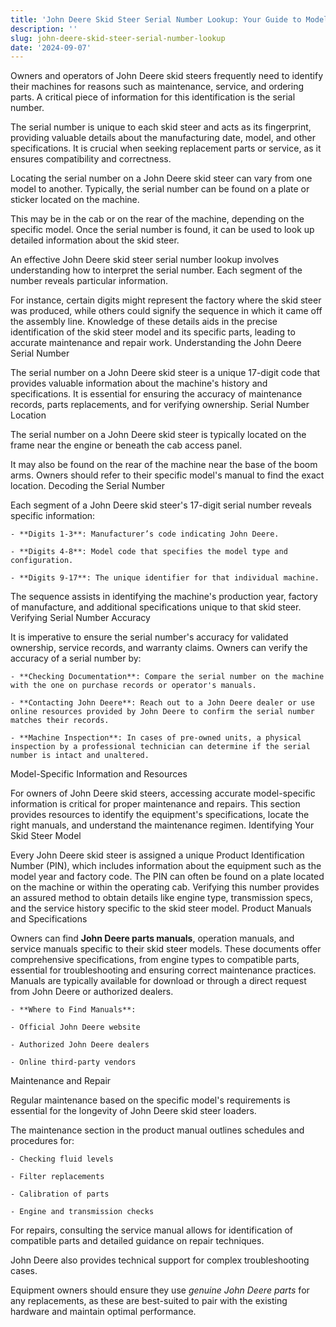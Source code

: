 ```yaml
---
title: 'John Deere Skid Steer Serial Number Lookup: Your Guide to Model Identification'
description: ''
slug: john-deere-skid-steer-serial-number-lookup
date: '2024-09-07'
---
```



Owners and operators of John Deere skid steers frequently need to identify their machines for reasons such as maintenance, service, and ordering parts. A critical piece of information for this identification is the serial number.

The serial number is unique to each skid steer and acts as its fingerprint, providing valuable details about the manufacturing date, model, and other specifications. It is crucial when seeking replacement parts or service, as it ensures compatibility and correctness.

Locating the serial number on a John Deere skid steer can vary from one model to another. Typically, the serial number can be found on a plate or sticker located on the machine.

This may be in the cab or on the rear of the machine, depending on the specific model. Once the serial number is found, it can be used to look up detailed information about the skid steer.

An effective John Deere skid steer serial number lookup involves understanding how to interpret the serial number. Each segment of the number reveals particular information.

For instance, certain digits might represent the factory where the skid steer was produced, while others could signify the sequence in which it came off the assembly line. Knowledge of these details aids in the precise identification of the skid steer model and its specific parts, leading to accurate maintenance and repair work.
Understanding the John Deere Serial Number

The serial number on a John Deere skid steer is a unique 17-digit code that provides valuable information about the machine's history and specifications. It is essential for ensuring the accuracy of maintenance records, parts replacements, and for verifying ownership.
Serial Number Location

The serial number on a John Deere skid steer is typically located on the frame near the engine or beneath the cab access panel.

It may also be found on the rear of the machine near the base of the boom arms. Owners should refer to their specific model's manual to find the exact location.
Decoding the Serial Number

Each segment of a John Deere skid steer's 17-digit serial number reveals specific information:

 	- **Digits 1-3**: Manufacturer’s code indicating John Deere.

 	- **Digits 4-8**: Model code that specifies the model type and configuration.

 	- **Digits 9-17**: The unique identifier for that individual machine.

The sequence assists in identifying the machine's production year, factory of manufacture, and additional specifications unique to that skid steer.
Verifying Serial Number Accuracy

It is imperative to ensure the serial number's accuracy for validated ownership, service records, and warranty claims. Owners can verify the accuracy of a serial number by:

 	- **Checking Documentation**: Compare the serial number on the machine with the one on purchase records or operator's manuals.

 	- **Contacting John Deere**: Reach out to a John Deere dealer or use online resources provided by John Deere to confirm the serial number matches their records.

 	- **Machine Inspection**: In cases of pre-owned units, a physical inspection by a professional technician can determine if the serial number is intact and unaltered.

Model-Specific Information and Resources

For owners of John Deere skid steers, accessing accurate model-specific information is critical for proper maintenance and repairs. This section provides resources to identify the equipment's specifications, locate the right manuals, and understand the maintenance regimen.
Identifying Your Skid Steer Model

Every John Deere skid steer is assigned a unique Product Identification Number (PIN), which includes information about the equipment such as the model year and factory code. The PIN can often be found on a plate located on the machine or within the operating cab. Verifying this number provides an assured method to obtain details like engine type, transmission specs, and the service history specific to the skid steer model.
Product Manuals and Specifications

Owners can find **John Deere parts manuals**, operation manuals, and service manuals specific to their skid steer models. These documents offer comprehensive specifications, from engine types to compatible parts, essential for troubleshooting and ensuring correct maintenance practices. Manuals are typically available for download or through a direct request from John Deere or authorized dealers.

 	- **Where to Find Manuals**:

 	- Official John Deere website

 	- Authorized John Deere dealers

 	- Online third-party vendors

Maintenance and Repair

Regular maintenance based on the specific model's requirements is essential for the longevity of John Deere skid steer loaders.

The maintenance section in the product manual outlines schedules and procedures for:

 	- Checking fluid levels

 	- Filter replacements

 	- Calibration of parts

 	- Engine and transmission checks

For repairs, consulting the service manual allows for identification of compatible parts and detailed guidance on repair techniques.

John Deere also provides technical support for complex troubleshooting cases.

Equipment owners should ensure they use *genuine John Deere parts* for any replacements, as these are best-suited to pair with the existing hardware and maintain optimal performance.
